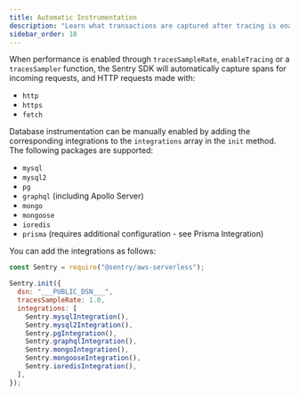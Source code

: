 ```yaml
---
title: Automatic Instrumentation
description: "Learn what transactions are captured after tracing is enabled."
sidebar_order: 10
---
```


When performance is enabled through `tracesSampleRate`, `enableTracing` or a `tracesSampler` function, the Sentry SDK will automatically capture spans for incoming requests, and HTTP requests made with:

- `http`
- `https`
- `fetch`

Database instrumentation can be manually enabled by adding the corresponding integrations to the `integrations` array in the `init` method. The following packages are supported:

- `mysql`
- `mysql2`
- `pg`
- `graphql` (including Apollo Server)
- `mongo`
- `mongoose`
- `ioredis`
- `prisma` (requires additional configuration - see <PlatformLink to="/configuration/integrations/prisma/">Prisma Integration</PlatformLink>)

You can add the integrations as follows:

```javascript
const Sentry = require("@sentry/aws-serverless");

Sentry.init({
  dsn: "___PUBLIC_DSN___",
  tracesSampleRate: 1.0,
  integrations: [
    Sentry.mysqlIntegration(),
    Sentry.mysql2Integration(),
    Sentry.pgIntegration(),
    Sentry.graphqlIntegration(),
    Sentry.mongoIntegration(),
    Sentry.mongooseIntegration(),
    Sentry.ioredisIntegration(),
  ],
});
```
